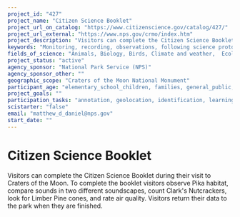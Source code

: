 ```yaml
---
project_id: "427"
project_name: "Citizen Science Booklet"
project_url_on_catalog: "https://www.citizenscience.gov/catalog/427/"
project_url_external: "https://www.nps.gov/crmo/index.htm"
project_description: "Visitors can complete the Citizen Science Booklet during their visit to Craters of the Moon. To complete the booklet visitors observe Pika habitat, compare sounds in two different soundscapes, count Clark&#39;s Nutcrackers, look for Limber Pine cones, and rate air quality. Visitors return their data to the park when they are finished."
keywords: "Monitoring, recording, observations, following science protocols, phenology"
fields_of_science: "Animals, Biology, Birds, Climate and weather,  Ecology and environment,  Education, Geology and earth science,  Nature and outdoors"
project_status: "active"
agency_sponsor: "National Park Service (NPS)"
agency_sponsor_other: ""
geographic_scope: "Craters of the Moon National Monument"
participant_age: "elementary_school_children, families, general_public, middle_school_children, teens"
project_goals: ""
participation_tasks: "annotation, geolocation, identification, learning, measurement,  observation, site_selection_description"
scistarter: "false"
email: "matthew_d_daniel@nps.gov"
start_date: ""
---
```


# Citizen Science Booklet

Visitors can complete the Citizen Science Booklet during their visit to Craters of the Moon. To complete the booklet visitors observe Pika habitat, compare sounds in two different soundscapes, count Clark&#39;s Nutcrackers, look for Limber Pine cones, and rate air quality. Visitors return their data to the park when they are finished.
